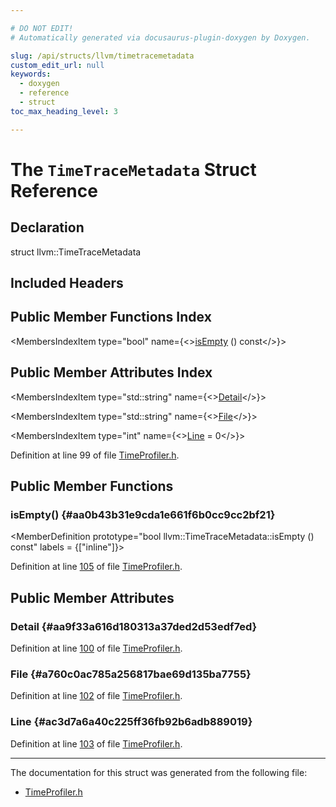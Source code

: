 ```yaml
---

# DO NOT EDIT!
# Automatically generated via docusaurus-plugin-doxygen by Doxygen.

slug: /api/structs/llvm/timetracemetadata
custom_edit_url: null
keywords:
  - doxygen
  - reference
  - struct
toc_max_heading_level: 3

---
```





# The `TimeTraceMetadata` Struct Reference

<DoxygenPage pluginConfig={pluginConfig}>



## Declaration

<CodeBlock>struct llvm::TimeTraceMetadata</CodeBlock>

## Included Headers

<IncludesList>
<IncludesListItem
  filePath="llvm/Support/TimeProfiler.h"
  permalink="/docs/api/files/include/include/llvm/include/llvm/support/timeprofiler-h"
  isLocal="true" />
</IncludesList>

## Public Member Functions Index

<MembersIndex>

<MembersIndexItem
  type="bool"
  name={<><a href="#aa0b43b31e9cda1e661f6b0cc9cc2bf21">isEmpty</a> () const</>}>
</MembersIndexItem>

</MembersIndex>

## Public Member Attributes Index

<MembersIndex>

<MembersIndexItem
  type="std::string"
  name={<><a href="#aa9f33a616d180313a37ded2d53edf7ed">Detail</a></>}>
</MembersIndexItem>

<MembersIndexItem
  type="std::string"
  name={<><a href="#a760c0ac785a256817bae69d135ba7755">File</a></>}>
</MembersIndexItem>

<MembersIndexItem
  type="int"
  name={<><a href="#ac3d7a6a40c225ff36fb92b6adb889019">Line</a> = 0</>}>
</MembersIndexItem>

</MembersIndex>


Definition at line 99 of file <a href="/docs/api/files/include/include/llvm/include/llvm/support/timeprofiler-h">TimeProfiler.h</a>.

<SectionDefinition>

## Public Member Functions

### isEmpty() {#aa0b43b31e9cda1e661f6b0cc9cc2bf21}

<MemberDefinition
  prototype="bool llvm::TimeTraceMetadata::isEmpty () const"
  labels = {["inline"]}>

Definition at line <a href="/docs/api/files/include/include/llvm/include/llvm/support/timeprofiler-h/#l00105">105</a> of file <a href="/docs/api/files/include/include/llvm/include/llvm/support/timeprofiler-h">TimeProfiler.h</a>.
</MemberDefinition>

</SectionDefinition>

<SectionDefinition>

## Public Member Attributes

### Detail {#aa9f33a616d180313a37ded2d53edf7ed}

<MemberDefinition
  prototype="std::string llvm::TimeTraceMetadata::Detail">

Definition at line <a href="/docs/api/files/include/include/llvm/include/llvm/support/timeprofiler-h/#l00100">100</a> of file <a href="/docs/api/files/include/include/llvm/include/llvm/support/timeprofiler-h">TimeProfiler.h</a>.
</MemberDefinition>

### File {#a760c0ac785a256817bae69d135ba7755}

<MemberDefinition
  prototype="std::string llvm::TimeTraceMetadata::File">

Definition at line <a href="/docs/api/files/include/include/llvm/include/llvm/support/timeprofiler-h/#l00102">102</a> of file <a href="/docs/api/files/include/include/llvm/include/llvm/support/timeprofiler-h">TimeProfiler.h</a>.
</MemberDefinition>

### Line {#ac3d7a6a40c225ff36fb92b6adb889019}

<MemberDefinition
  prototype="int llvm::TimeTraceMetadata::Line = 0">

Definition at line <a href="/docs/api/files/include/include/llvm/include/llvm/support/timeprofiler-h/#l00103">103</a> of file <a href="/docs/api/files/include/include/llvm/include/llvm/support/timeprofiler-h">TimeProfiler.h</a>.
</MemberDefinition>

</SectionDefinition>

<hr/>

The documentation for this struct was generated from the following file:

<ul>
<li><a href="/docs/api/files/include/include/llvm/include/llvm/support/timeprofiler-h">TimeProfiler.h</a></li>
</ul>

</DoxygenPage>
